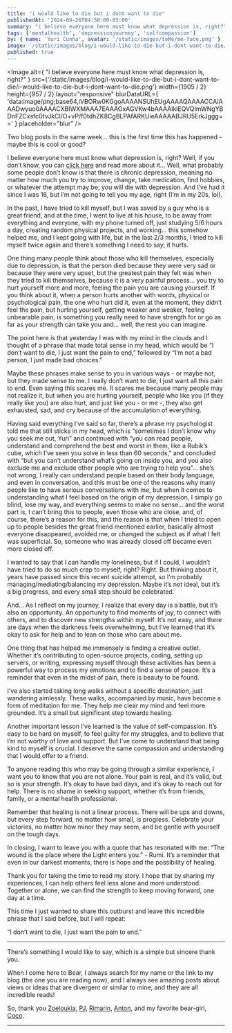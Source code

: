 ```yaml
---
title: "i would like to die but i dont want to die"
publishedAt: '2024-09-26T04:50:00-03:00'
summary: "i believe everyone here must know what depression is, right?"
tags: ['mentalhealth', 'depressionjourney', 'selfcompassion']
by: { name: 'Yuri Cunha', avatar: '/static/images/toMe/me-face.png' }
image: '/static/images/blog/i-would-like-to-die-but-i-dont-want-to-die/i-would-like-to-die-but-i-dont-want-to-die.png'
published: true
---
```


<Image
  alt={
    "i believe everyone here must know what depression is, right?"
  }
  src={'/static/images/blog/i-would-like-to-die-but-i-dont-want-to-die/i-would-like-to-die-but-i-dont-want-to-die.png'}
  width={1905 / 2}
  height={957 / 2}
  layout="responsive"
  blurDataURL={
    'data:image/png;base64,iVBORw0KGgoAAAANSUhEUgAAAAQAAAACCAIAAADwyuo0AAAACXBIWXMAAA7EAAAOxAGVKw4bAAAAIklEQVQImWNgYBDnFZCxsfc0tvJkCI/O+vP/f0tdhZK8CgBLPAfARKUieAAAAABJRU5ErkJggg=='
  }
  placeholder="blur"
/>

Two blog posts in the same week… this is the first time this has happened - maybe this is cool or good?

I believe everyone here must know what depression is, right? Well, if you don’t know, you can [click here](https://duckduckgo.com/?q=depression+mood) and read more about it… Well, what probably some people don’t know is that there is chronic depression, meaning no matter how much you try to improve, change, take medication, find hobbies, or whatever the attempt may be; you will die with depression. And I’ve had it since I was 16, but I’m not going to tell you my age, right (I’m in my 20s, lol).

In the past, I have tried to kill myself, but I was saved by a guy who is a great friend, and at the time, I went to live at his house, to be away from everything and everyone, with my phone turned off, just studying 5/6 hours a day, creating random physical projects, and working… this somehow helped me, and I kept going with life, but in the last 2/3 months, I tried to kill myself twice again and there’s something I need to say; it hurts.

One thing many people think about those who kill themselves, especially due to depression, is that the person died because they were very sad or because they were very upset, but the greatest pain they felt was when they tried to kill themselves, because it is a very painful process… you try to hurt yourself more and more, feeling the pain you are causing yourself. If you think about it, when a person hurts another with words, physical or psychological pain, the one who hurt did it, even at the moment, they didn’t feel the pain, but hurting yourself, getting weaker and weaker, feeling unbearable pain, is something you really need to have strength for or go as far as your strength can take you and… well, the rest you can imagine.

The point here is that yesterday I was with my mind in the clouds and I thought of a phrase that made total sense in my head, which would be “I don’t want to die, I just want the pain to end,” followed by “I’m not a bad person, I just made bad choices.”

Maybe these phrases make sense to you in various ways - or maybe not, but they made sense to me. I really don’t want to die, I just want all this pain to end. Even saying this scares me. It scares me because many people may not realize it, but when you are hurting yourself, people who like you (if they really like you) are also hurt, and just like you - or me -, they also get exhausted, sad, and cry because of the accumulation of everything.

Having said everything I’ve said so far, there’s a phrase my psychologist told me that still sticks in my head, which is “sometimes I don’t know why you seek me out, Yuri” and continued with “you can read people, understand and comprehend the best and worst in them, like a Rubik’s cube, which I’ve seen you solve in less than 60 seconds,” and concluded with “but you can’t understand what’s going on inside you, and you also exclude me and exclude other people who are trying to help you”… she’s not wrong, I really can understand people based on their body language, and even in conversation, and this must be one of the reasons why many people like to have serious conversations with me, but when it comes to understanding what I feel based on the origin of my depression, I simply go blind, lose my way, and everything seems to make no sense… and the worst part is, I can’t bring this to people, even those who are close, and, of course, there’s a reason for this, and the reason is that when I tried to open up to people besides the great friend mentioned earlier, basically almost everyone disappeared, avoided me, or changed the subject as if what I felt was superficial. So, someone who was already closed off became even more closed off.

I wanted to say that I can handle my loneliness, but if I could, I wouldn’t have tried to do so much crap to myself, right? Right. But thinking about it, years have passed since this recent suicide attempt, so I’m probably managing/mediating/balancing my depression. Maybe it’s not ideal, but it’s a big progress, and every small step should be celebrated.

And… As I reflect on my journey, I realize that every day is a battle, but it’s also an opportunity. An opportunity to find moments of joy, to connect with others, and to discover new strengths within myself. It’s not easy, and there are days when the darkness feels overwhelming, but I’ve learned that it’s okay to ask for help and to lean on those who care about me.

One thing that has helped me immensely is finding a creative outlet. Whether it’s contributing to open-source projects, coding, setting up servers, or writing, expressing myself through these activities has been a powerful way to process my emotions and to find a sense of peace. It’s a reminder that even in the midst of pain, there is beauty to be found.

I’ve also started taking long walks without a specific destination, just wandering aimlessly. These walks, accompanied by music, have become a form of meditation for me. They help me clear my mind and feel more grounded. It’s a small but significant step towards healing.

Another important lesson I’ve learned is the value of self-compassion. It’s easy to be hard on myself, to feel guilty for my struggles, and to believe that I’m not worthy of love and support. But I’ve come to understand that being kind to myself is crucial. I deserve the same compassion and understanding that I would offer to a friend.

To anyone reading this who may be going through a similar experience, I want you to know that you are not alone. Your pain is real, and it’s valid, but so is your strength. It’s okay to have bad days, and it’s okay to reach out for help. There is no shame in seeking support, whether it’s from friends, family, or a mental health professional.

Remember that healing is not a linear process. There will be ups and downs, but every step forward, no matter how small, is progress. Celebrate your victories, no matter how minor they may seem, and be gentle with yourself on the tough days.

In closing, I want to leave you with a quote that has resonated with me: “The wound is the place where the Light enters you.” - Rumi. It’s a reminder that even in our darkest moments, there is hope and the possibility of healing.

Thank you for taking the time to read my story. I hope that by sharing my experiences, I can help others feel less alone and more understood. Together or alone, we can find the strength to keep moving forward, one day at a time.

This time I just wanted to share this outburst and leave this incredible phrase that I said before, but I will repeat:

“I don’t want to die, I just want the pain to end.”


---


There’s something I would like to say, which is a simple but sincere thank you.

When I come here to Bear, I always search for my name or the link to my blog (the one you are reading now), and I always see amazing posts about views or ideas that are divergent or similar to mine, and they are all incredible reads!

So, thank you [Zoeloukia](https://zoeloukia.bearblog.dev/were-just-as-wonderful-as-we-always-were), [PJ](https://pj.bearblog.dev/it-doesnt-have-to-be-one-or-the-other), [Rimarin](https://rimarin.bearblog.dev/links), [Anton](https://anton.earth/social-media-crisis), and my favorite bear-girl, [Coco](https://coco-fraise.bearblog.dev/on-having-outgrown-a-city).


---